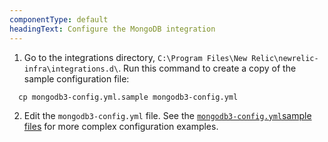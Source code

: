```yaml
---
componentType: default
headingText: Configure the MongoDB integration
---
```


1. Go to the integrations directory, `C:\Program Files\New Relic\newrelic-infra\integrations.d\`. Run this command to create a copy of the sample configuration file:

  ```shell
    cp mongodb3-config.yml.sample mongodb3-config.yml
  ```

2. Edit the `mongodb3-config.yml` file. See the [`mongodb3-config.yml`sample files](#examples) for more complex configuration examples.

